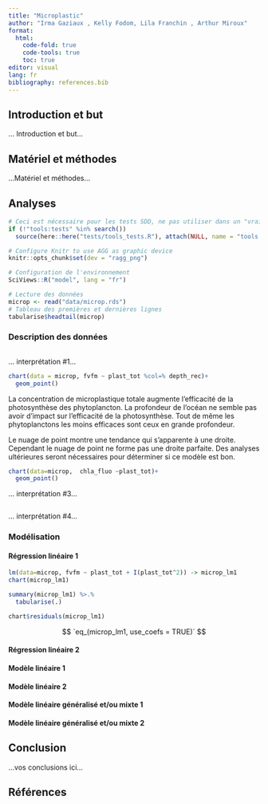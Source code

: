 ```yaml
---
title: "Microplastic"
author: "Irma Gaziaux , Kelly Fodom, Lila Franchin , Arthur Miroux"
format:
  html:
    code-fold: true
    code-tools: true
    toc: true
editor: visual
lang: fr
bibliography: references.bib
---
```


<!--# Ceci est un commentaire. -->

<!--% Ceci est une consigne. Ne jamais modifier ni déplacer les consignes dans le document ! -->

<!--% Complétez le titre et le nom des auteurs (auteur1, auteur2, auteur3 et auteur 4) dans l'entête YAML.-->

## Introduction et but

<!--% Rédigez une courte introduction de 3 ou 5 phrases qui présente vos données. Ajoutez une phrase de but (que vous remanierez éventuellement en fonction des modèles que vous ajouterez plus tard). Vous pouvez citer la bibliographie en utilisant le formatage Markdown ad hoc et en incluant votre référence au format bibtex dans le fichier references.bib. -->

... Introduction et but...

## Matériel et méthodes

<!--% Indiquez ici d'où viennent les données et aussi quel logiciel (et version) vous utilisez pour les analyses. Inspirez-vous des projets du premier module de SDD II. -->

...Matériel et méthodes...

## Analyses

```r
# Ceci est nécessaire pour les tests SDD, ne pas utiliser dans un "vrai" projet
if (!"tools:tests" %in% search())
  source(here::here("tests/tools_tests.R"), attach(NULL, name = "tools:tests"))

# Configure Knitr to use AGG as graphic device
knitr::opts_chunk$set(dev = "ragg_png")

# Configuration de l'environnement
SciViews::R("model", lang = "fr")
```

<!--% Importez les données que vous aurez préalablement nettoyées, remaniées et labélisées dans le script R nommé `R/import.R`. -->

```r
# Lecture des données
microp <- read("data/microp.rds")
# Tableau des premières et dernières lignes
tabularise$headtail(microp)

```

### Description des données

<!--% Chaque étudiant réalise et interprète un graphique pertinent en lien avec le but fixé et les modèles qui seront réalisés. Graphique et interprétation de l'étudiant #1 ci-dessous. -->

```r

```

... interprétation #1...

<!--% Graphique et interprétation de l'étudiant #2 ci-dessous. -->

```r
chart(data = microp, fvfm ~ plast_tot %col=% depth_rec)+
  geom_point()
```

La concentration de microplastique totale augmente l'efficacité de la photosynthèse des phytoplancton. La profondeur de l'océan ne semble pas avoir d'impact sur l'efficacité de la photosynthèse. Tout de même les phytoplanctons les moins efficaces sont ceux en grande profondeur.

Le nuage de point montre une tendance qui s'apparente à une droite. Cependant le nuage de point ne forme pas une droite parfaite. Des analyses ultérieures seront nécessaires pour déterminer si ce modèle est bon.

<!--% Graphique et interprétation de l'étudiant #3 ci-dessous. -->

```r
chart(data=microp,  chla_fluo ~plast_tot)+
  geom_point()
```

... interprétation #3...

<!--% Graphique et interprétation de l'étudiant #4 ci-dessous. -->

```r

```

... interprétation #4...

### Modélisation

<!--% Chaque modèle doit être décrit à l'aide d'un graphique et d'un tableau résumant le modèle. Les équations paramétrées de tous les modèles doivent être également présentes. L'analyse des résidus sera réalisée et interprétée pour chaque modèle. -->

#### Régression linéaire 1

<!--% Ajustez une régression linéaire simple, multiple ou polynomiale par paire d'étudiants dans cette section (donc, deux modèles pour l'équipe de quatre). -->

```r
lm(data=microp, fvfm ~ plast_tot + I(plast_tot^2)) -> microp_lm1
chart(microp_lm1)
```

```r
summary(microp_lm1) %>.%
  tabularise(.)
```

```r
chart$residuals(microp_lm1)
```

$$
`eq_(microp_lm1, use_coefs = TRUE)´
$$

#### Régression linéaire 2

<!--% Ajustez une régression linéaire simple, multiple ou polynomiale par paire d'étudiants dans cette section (donc, deux modèles pour l'équipe de quatre). -->

#### Modèle linéaire 1

<!--% Construisez un modèle linéaire par paire d'étudiants dans cette section. -->

#### Modèle linéaire 2

<!--% Construisez un modèle linéaire par paire d'étudiants dans cette section. -->

#### Modèle linéaire généralisé et/ou mixte 1

<!--% Élaborez un modèle linéaire généralisé ou mixte par paire d'étudiants dans cette section. -->

#### Modèle linéaire généralisé et/ou mixte 2

<!--% Élaborez un modèle linéaire généralisé ou mixte par paire d'étudiants dans cette section. -->

## Conclusion

<!--% Lorsque toutes les analyses sont réalisées, terminez ce bloc-notes avec 3 à 6 phrases de conclusion en rapport avec ce que vous avez observé dans vos analyses. Quels sont les modèles les plus pertinents que vous retenez ? -->

...vos conclusions ici...

## Références

<!--% N'indiquez rien ci-dessous. Quarto se chargera de rajouter vos références bibliographiques automatiquement. -->
